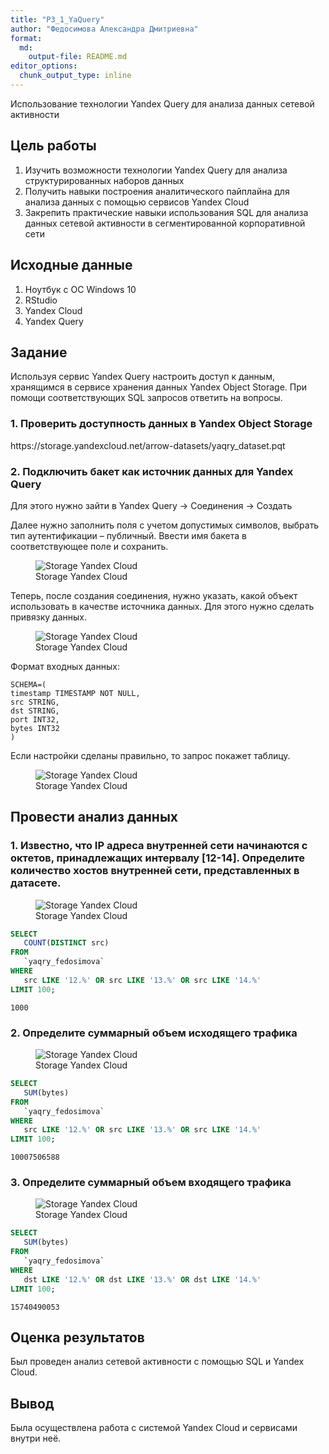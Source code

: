 ```yaml
---
title: "P3_1_YaQuery"
author: "Федосимова Александра Дмитриевна"
format:   
  md:
    output-file: README.md
editor_options: 
  chunk_output_type: inline
---
```


Использование технологии Yandex Query для анализа данных сетевой активности

## Цель работы

1.  Изучить возможности технологии Yandex Query для анализа структурированных наборов данных
2.  Получить навыки построения аналитического пайплайна для анализа данных с помощью сервисов Yandex Cloud
3.  Закрепить практические навыки использования SQL для анализа данных сетевой активности в сегментированной корпоративной сети

## Исходные данные

1.  Ноутбук с ОС Windows 10
2.  RStudio
3.  Yandex Cloud
4.  Yandex Query

## Задание

Используя сервис Yandex Query настроить доступ к данным, хранящимся в сервисе хранения данных Yandex Object Storage. При помощи соответствующих SQL запросов ответить на вопросы.

### 1. Проверить доступность данных в Yandex Object Storage

https://storage.yandexcloud.net/arrow-datasets/yaqry_dataset.pqt

### 2. Подключить бакет как источник данных для Yandex Query

Для этого нужно зайти в Yandex Query -\> Соединения -\> Создать

Далее нужно заполнить поля с учетом допустимых символов, выбрать тип аутентификации – публичный. Ввести имя бакета в соответствующее поле и сохранить.

![Storage Yandex Cloud](img/1.jpg)

Теперь, после создания соединения, нужно указать, какой объект
использовать в качестве источника данных. Для этого нужно сделать
привязку данных.

![Storage Yandex Cloud](img/2.jpg)

Формат входных данных:

    SCHEMA=(
    timestamp TIMESTAMP NOT NULL,
    src STRING,
    dst STRING,
    port INT32,
    bytes INT32
    )

Если настройки сделаны правильно, то запрос покажет таблицу.

![Storage Yandex Cloud](img/3.jpg)

## Провести анализ данных

### 1. Известно, что IP адреса внутренней сети начинаются с октетов, принадлежащих интервалу \[12-14\]. Определите количество хостов внутренней сети, представленных в датасете.

![Storage Yandex Cloud](img/4.jpg)

``` sql
SELECT
   COUNT(DISTINCT src)
FROM
   `yaqry_fedosimova`
WHERE
   src LIKE '12.%' OR src LIKE '13.%' OR src LIKE '14.%' 
LIMIT 100;
```

`1000`

### 2. Определите суммарный объем исходящего трафика

![Storage Yandex Cloud](img/5.jpg)

``` sql
SELECT
   SUM(bytes)
FROM
   `yaqry_fedosimova`
WHERE
   src LIKE '12.%' OR src LIKE '13.%' OR src LIKE '14.%' 
LIMIT 100;
```

`10007506588`

### 3. Определите суммарный объем входящего трафика

![Storage Yandex Cloud](img/6.jpg)

``` sql
SELECT
   SUM(bytes)
FROM
   `yaqry_fedosimova`
WHERE
   dst LIKE '12.%' OR dst LIKE '13.%' OR dst LIKE '14.%' 
LIMIT 100;
```

`15740490053`

## Оценка результатов

Был проведен анализ сетевой активности с помощью SQL и Yandex Cloud.

## Вывод

Была осуществлена работа с системой Yandex Cloud и сервисами внутри неё.